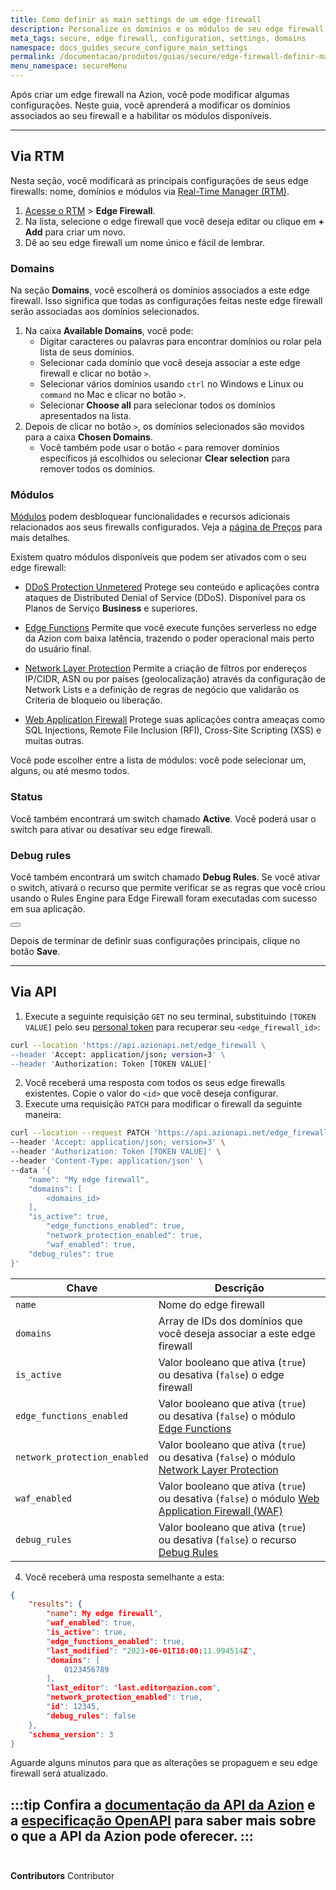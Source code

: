 ```yaml
---
title: Como definir as main settings de um edge firewall
description: Personalize os domínios e os módulos de seu edge firewall.
meta_tags: secure, edge firewall, configuration, settings, domains
namespace: docs_guides_secure_configure_main_settings
permalink: /documentacao/produtos/guias/secure/edge-firewall-definir-main-settings/
menu_namespace: secureMenu
---
```



Após criar um edge firewall na Azion, você pode modificar algumas configurações. Neste guia, você aprenderá a modificar os domínios associados ao seu firewall e a habilitar os módulos disponíveis.

---

## Via RTM

Nesta seção, você modificará as principais configurações de seus edge firewalls: nome, domínios e módulos via [Real-Time Manager (RTM)](https://console.azion.com).

1. [Acesse o RTM](/pt-br/documentacao/produtos/guias/como-acessar-o-rtm/) > **Edge Firewall**.
2. Na lista, selecione o edge firewall que você deseja editar ou clique em **+ Add** para criar um novo.
3. Dê ao seu edge firewall um nome único e fácil de lembrar.

### Domains

Na seção **Domains**, você escolherá os domínios associados a este edge firewall. Isso significa que todas as configurações feitas neste edge firewall serão associadas aos domínios selecionados.

1. Na caixa **Available Domains**, você pode:
    - Digitar caracteres ou palavras para encontrar domínios ou rolar pela lista de seus domínios.
    - Selecionar cada domínio que você deseja associar a este edge firewall e clicar no botão `>`.
    - Selecionar vários domínios usando `ctrl` no Windows e Linux ou `command` no Mac e clicar no botão `>`.
    - Selecionar **Choose all** para selecionar todos os domínios apresentados na lista.
2. Depois de clicar no botão `>`, os domínios selecionados são movidos para a caixa **Chosen Domains**.
    - Você também pode usar o botão `<` para remover domínios específicos já escolhidos ou selecionar **Clear selection** para remover todos os domínios.

### Módulos

[Módulos](/pt-br/documentacao/produtos/edge-firewall/#sobre-os-modulos-do-edge-firewall) podem desbloquear funcionalidades e recursos adicionais relacionados aos seus firewalls configurados. Veja a [página de Preços](https://www.azion.com/pt-br/precos/) para mais detalhes.

Existem quatro módulos disponíveis que podem ser ativados com o seu edge firewall:

- <Badge variant="accent">[DDoS Protection Unmetered](/pt-br/documentacao/produtos/edge-firewall/ddos-protection/)</Badge>
Protege seu conteúdo e aplicações contra ataques de Distributed Denial of Service (DDoS). Disponível para os Planos de Serviço **Business** e superiores.

- <Badge variant="accent">[Edge Functions](/pt-br/documentacao/produtos/edge-firewall/edge-functions/firewall/)</Badge>
Permite que você execute funções serverless no edge da Azion com baixa latência, trazendo o poder operacional mais perto do usuário final.

- <Badge variant="accent">[Network Layer Protection](/pt-br/documentacao/produtos/edge-firewall/network-layer-protection/)</Badge>
Permite a criação de filtros por endereços IP/CIDR, ASN ou por países (geolocalização) através da configuração de Network Lists e a definição de regras de negócio que validarão os Criteria de bloqueio ou liberação.

- <Badge variant="accent">[Web Application Firewall](/pt-br/documentacao/produtos/edge-firewall/web-application-firewall/)</Badge>
Protege suas aplicações contra ameaças como SQL Injections, Remote File Inclusion (RFI), Cross-Site Scripting (XSS) e muitas outras.

Você pode escolher entre a lista de módulos: você pode selecionar um, alguns, ou até mesmo todos.

### Status

Você também encontrará um switch chamado **Active**. Você poderá usar o switch para ativar ou desativar seu edge firewall.

### Debug rules

Você também encontrará um switch chamado **Debug Rules**. Se você ativar o switch, ativará o recurso que permite verificar se as regras que você criou usando o Rules Engine para Edge Firewall foram executadas com sucesso em sua aplicação.

<Button href="/pt-br/documentacao/produtos/guias/debug-regras/" text="saiba mais sobre debug de regras" variant="secondary"></Button>

Depois de terminar de definir suas configurações principais, clique no botão **Save**.

---

## Via API

1. Execute a seguinte requisição `GET` no seu terminal, substituindo `[TOKEN VALUE]` pelo seu [personal token](/pt-br/documentacao/produtos/guias/personal-tokens/) para recuperar seu `<edge_firewall_id>`:

```bash
curl --location 'https://api.azionapi.net/edge_firewall \
--header 'Accept: application/json; version=3' \
--header 'Authorization: Token [TOKEN VALUE]'
```

2. Você receberá uma resposta com todos os seus edge firewalls existentes. Copie o valor do `<id>` que você deseja configurar.
3. Execute uma requisição `PATCH` para modificar o firewall da seguinte maneira:

```bash
curl --location --request PATCH 'https://api.azionapi.net/edge_firewall/<edge_firewall_id>' \
--header 'Accept: application/json; version=3' \
--header 'Authorization: Token [TOKEN VALUE]' \
--header 'Content-Type: application/json' \
--data '{
    "name": "My edge firewall",
    "domains": [
        <domains_id>
    ],
    "is_active": true,
        "edge_functions_enabled": true,
        "network_protection_enabled": true,
        "waf_enabled": true,
    "debug_rules": true
}'
```

| Chave | Descrição |
| --- | --- |
| `name` | Nome do edge firewall |
| `domains` | Array de IDs dos domínios que você deseja associar a este edge firewall |
| `is_active` | Valor booleano que ativa (`true`) ou desativa (`false`) o edge firewall |
| `edge_functions_enabled` | Valor booleano que ativa (`true`) ou desativa (`false`) o módulo [Edge Functions](/pt-br/documentacao/produtos/edge-firewall/edge-functions/firewall/) |
| `network_protection_enabled` | Valor booleano que ativa (`true`) ou desativa (`false`) o módulo [Network Layer Protection](/pt-br/documentacao/produtos/edge-firewall/network-layer-protection/) |
| `waf_enabled` | Valor booleano que ativa (`true`) ou desativa (`false`) o módulo [Web Application Firewall (WAF)](/pt-br/documentacao/produtos/edge-firewall/web-application-firewall/) |
| `debug_rules` | Valor booleano que ativa (`true`) ou desativa (`false`) o recurso [Debug Rules](/pt-br/documentacao/produtos/guias/debug-regras/) |

4. Você receberá uma resposta semelhante a esta:

```json
{
    "results": {
        "name": My edge firewall",
        "waf_enabled": true,
        "is_active": true,
        "edge_functions_enabled": true,
        "last_modified": "2023-06-01T18:00:11.994514Z",
        "domains": [
            0123456789
        ],
        "last_editor": "last.editor@azion.com",
        "network_protection_enabled": true,
        "id": 12345,
        "debug_rules": false
    },
    "schema_version": 3
}
```

Aguarde alguns minutos para que as alterações se propaguem e seu edge firewall será atualizado.

:::tip
Confira a [documentação da API da Azion](https://api.azion.com/) e a [especificação OpenAPI](https://github.com/aziontech/azionapi-openapi/) para saber mais sobre o que a API da Azion pode oferecer.
:::
<br /><br />
---

**Contributors** <ContributorList>Contributor</ContributorList>

